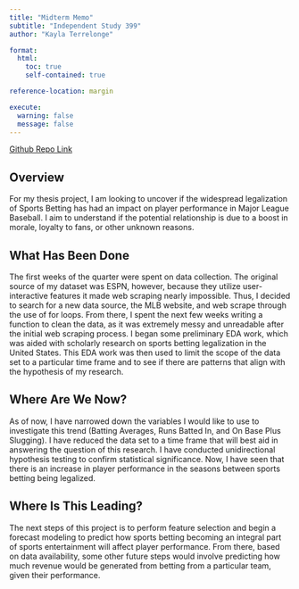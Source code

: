 ```yaml
---
title: "Midterm Memo"
subtitle: "Independent Study 399" 
author: "Kayla Terrelonge"

format:
  html:
    toc: true
    self-contained: true

reference-location: margin

execute:
  warning: false
  message: false
---
```

::: {.callout-note}
[Github Repo Link](https://github.com/kaylaterrelonge/thesis-project-final)
:::

## Overview 

For my thesis project, I am looking to uncover if the widespread legalization of Sports Betting has had an impact on player performance in Major League Baseball. I aim to understand if the potential relationship is due to a boost in morale, loyalty to fans, or other unknown reasons.

## What Has Been Done

The first weeks of the quarter were spent on data collection. The original source of my dataset was ESPN, however, because they utilize user-interactive features it made web scraping nearly impossible. Thus, I decided to search for a new data source, the MLB website, and web scrape through the use of for loops. From there, I spent the next few weeks writing a function to clean the data, as it was extremely messy and unreadable after the initial web scraping process. I began some preliminary EDA work, which was aided with scholarly research on sports betting legalization in the United States. This EDA work was then used to limit the scope of the data set to a particular time frame and to see if there are patterns that align with the hypothesis of my research.

## Where Are We Now?

As of now, I have narrowed down the variables I would like to use to investigate this trend (Batting Averages, Runs Batted In, and On Base Plus Slugging). I have reduced the data set to a time frame that will best aid in answering the question of this research. I have conducted unidirectional hypothesis testing to confirm statistical significance. Now, I have seen that there is an increase in player performance in the seasons between sports betting being legalized.

## Where Is This Leading?

The next steps of this project is to perform feature selection and begin a forecast modeling to predict how sports betting becoming an integral part of sports entertainment will affect player performance. From there, based on data availability, some other future steps would involve predicting how much revenue would be generated from betting from a particular team, given their performance.